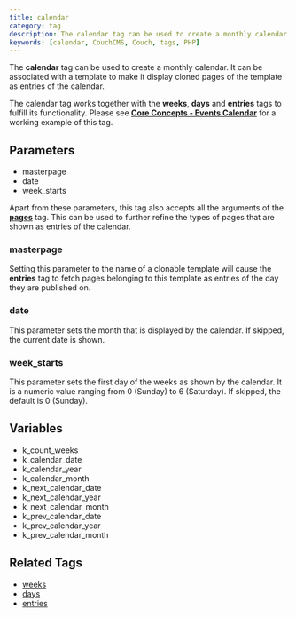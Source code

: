 ```yaml
---
title: calendar
category: tag
description: The calendar tag can be used to create a monthly calendar with entries from cloned pages.
keywords: [calendar, CouchCMS, Couch, tags, PHP]
---
```


The **calendar** tag can be used to create a monthly calendar. It can be associated with a template to make it display cloned pages of the template as entries of the calendar.

The calendar tag works together with the **weeks**, **days** and **entries** tags to fulfill its functionality.
Please see [**Core Concepts - Events Calendar**](../../concepts/events-calendar.html) for a working example of this tag.

## Parameters

*   masterpage
*   date
*   week_starts

Apart from these parameters, this tag also accepts all the arguments of the [**pages**](../pages.html) tag. This can be used to further refine the types of pages that are shown as entries of the calendar.

### masterpage

Setting this parameter to the name of a clonable template will cause the **entries** tag to fetch pages belonging to this template as entries of the day they are published on.

### date

This parameter sets the month that is displayed by the calendar. If skipped, the current date is shown.

### week_starts

This parameter sets the first day of the weeks as shown by the calendar.
It is a numeric value ranging from 0 (Sunday) to 6 (Saturday). If skipped, the default is 0 (Sunday).

## Variables

*   k_count_weeks
*   k_calendar_date
*   k_calendar_year
*   k_calendar_month
*   k_next_calendar_date
*   k_next_calendar_year
*   k_next_calendar_month
*   k_prev_calendar_date
*   k_prev_calendar_year
*   k_prev_calendar_month

## Related Tags

*   [weeks](../weeks.html)
*   [days](../days.html)
*   [entries](../entries.html)